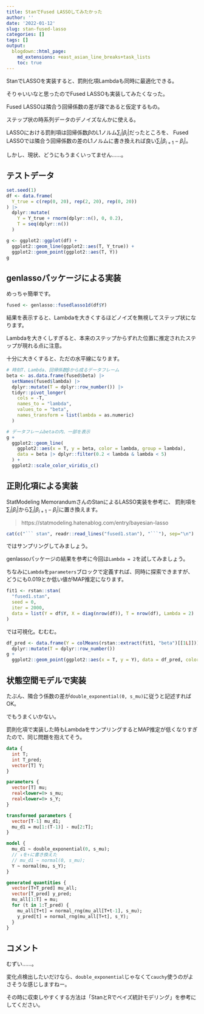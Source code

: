 ```yaml
---
title: StanでFused LASSOしてみたかった
author: ''
date: '2022-01-12'
slug: stan-fused-lasso
categories: []
tags: []
output:
  blogdown::html_page:
    md_extensions: +east_asian_line_breaks+task_lists
    toc: true
---
```


StanでLASSOを実装すると、罰則化項Lambdaも同時に最適化できる。

そりゃいいなと思ったのでFused LASSOも実装してみたくなった。

Fused LASSOは隣合う回帰係数の差が疎であると仮定するもの。

ステップ状の時系列データのデノイズなんかに使える。

LASSOにおける罰則項は回帰係数$β$のL1ノルム$\sum_i{|\beta_i|}$だったところを、
Fused LASSOでは隣合う回帰係数の差のL1ノルムに書き換えれば良い$\sum_i{|\beta_{i+1} - \beta_{i}|}$。

しかし、現状、どうにもうまくいってません……。

## テストデータ

```r
set.seed(1)
df <- data.frame(
  Y_true = c(rep(0, 20), rep(2, 20), rep(0, 20))
) |>
  dplyr::mutate(
    Y = Y_true + rnorm(dplyr::n(), 0, 0.2),
    T = seq(dplyr::n())
  )

g <- ggplot2::ggplot(df) +
  ggplot2::geom_line(ggplot2::aes(T, Y_true)) +
  ggplot2::geom_point(ggplot2::aes(T, Y))
g
```

## genlassoパッケージによる実装

めっちゃ簡単です。

```r
fused <- genlasso::fusedlasso1d(df$Y)
```

結果を表示すると、Lambdaを大きくするほどノイズを無視してステップ状になります。

Lambdaを大きくしすぎると、本来のステップからずれた位置に推定されたステップが現れる点に注意。

十分に大きくすると、ただの水平線になります。

```r
# 時刻T、Lambda、回帰係数βから成るデータフレーム
beta <- as.data.frame(fused$beta) |>
  setNames(fused$lambda) |>
  dplyr::mutate(T = dplyr::row_number()) |>
  tidyr::pivot_longer(
    cols = -T,
    names_to = "lambda",
    values_to = "beta",
    names_transform = list(lambda = as.numeric)
  )

# データフレームbetaの内、一部を表示
g +
  ggplot2::geom_line(
    ggplot2::aes(x = T, y = beta, color = lambda, group = lambda),
    data = beta |> dplyr::filter(0.2 < lambda & lambda < 5)
  ) +
  ggplot2::scale_color_viridis_c()
```


## 正則化項による実装

StatModeling MemorandumさんのStanによるLASSO実装を参考に、
罰則項を$\sum_i{|\beta_i|}$から$\sum_i{|\beta_{i+1} - \beta_{i}|}$に置き換えます。

> https://statmodeling.hatenablog.com/entry/bayesian-lasso

```r
cat(c("``` stan", readr::read_lines("fused1.stan"), "```"), sep="\n")
```

ではサンプリングしてみましょう。

genlassoパッケージの結果を参考に今回は`Lambda = 2`を試してみましょう。

ちなみに`Lambda`を`parameters`ブロックで定義すれば、同時に探索できますが、どうにも0.019とか低い値がMAP推定になります。

```r
fit1 <- rstan::stan(
  "fused1.stan",
  seed = 0,
  iter = 2000,
  data = list(Y = df$Y, X = diag(nrow(df)), T = nrow(df), Lambda = 2)
)
```

では可視化。むむむ。

```r
df_pred <- data.frame(Y = colMeans(rstan::extract(fit1, "beta")[[1L]])) |>
  dplyr::mutate(T = dplyr::row_number())
g +
  ggplot2::geom_point(ggplot2::aes(x = T, y = Y), data = df_pred, color='red')
```

## 状態空間モデルで実装

たぶん、隣合う係数の差が`double_exponential(0, s_mu)`に従うと記述すればOK。

でもうまくいかない。

罰則化項で実装した時もLambdaをサンプリングするとMAP推定が低くなりすぎたので、同じ問題を抱えてそう。

```stan
data {
  int T;
  int T_pred;
  vector[T] Y;
}

parameters {
  vector[T] mu;
  real<lower=0> s_mu;
  real<lower=0> s_Y;
}

transformed parameters {
  vector[T-1] mu_d1;
  mu_d1 = mu[1:(T-1)] - mu[2:T];
}

model {
  mu_d1 ~ double_exponential(0, s_mu);
  // ↓を↑に書き換えた
  // mu_d1 ~ normal(0, s_mu);
  Y ~ normal(mu, s_Y);
}

generated quantities {
  vector[T+T_pred] mu_all;
  vector[T_pred] y_pred;
  mu_all[1:T] = mu;
  for (t in 1:T_pred) {
    mu_all[T+t] = normal_rng(mu_all[T+t-1], s_mu);
    y_pred[t] = normal_rng(mu_all[T+t], s_Y);
  }
}
```

## コメント

むずい……。

変化点検出したいだけなら、`double_exponential`じゃなくて`cauchy`使うのがよさそうな感じしますねー。

その時に収束しやすくする方法は「StanとRでベイズ統計モデリング」を参考にしてください。

